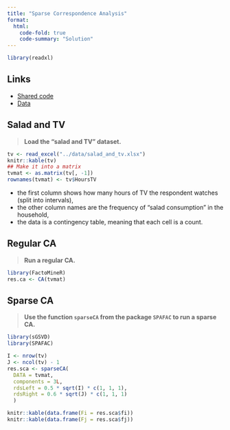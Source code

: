 ```yaml
---
title: "Sparse Correspondence Analysis"
format:
  html:
    code-fold: true
    code-summary: "Solution"
---
```


```r
library(readxl)
```

## Links

  * [Shared code](https://docs.google.com/document/d/1r6d6LNm5QZmlMsBdban5cMtH43wHc6k5KKmvIZLJxG8/edit?usp=sharing)
  * [Data](../data/salad_and_tv.xlsx)
  
## Salad and TV

> **Load the "salad and TV" dataset.**

```r
tv <- read_excel("../data/salad_and_tv.xlsx")
knitr::kable(tv)
## Make it into a matrix
tvmat <- as.matrix(tv[, -1])
rownames(tvmat) <- tv$HoursTV
```

  * the first column shows how many hours of TV the respondent watches (split into intervals),
  * the other column names are the frequency of "salad consumption" in the household,
  * the data is a contingency table, meaning that each cell is a count.
  
  
## Regular CA

> **Run a regular CA.**

```r
library(FactoMineR)
res.ca <- CA(tvmat)
```


## Sparse CA

> **Use the function `sparseCA` from the package `SPAFAC` to run a sparse CA.**

```r
library(sGSVD)
library(SPAFAC)

I <- nrow(tv)
J <- ncol(tv) - 1
res.sca <- sparseCA(
  DATA = tvmat,
  components = 3L,
  rdsLeft = 0.5 * sqrt(I) * c(1, 1, 1),
  rdsRight = 0.6 * sqrt(J) * c(1, 1, 1)
  )

knitr::kable(data.frame(Fi = res.sca$fi))
knitr::kable(data.frame(Fj = res.sca$fj))
```



